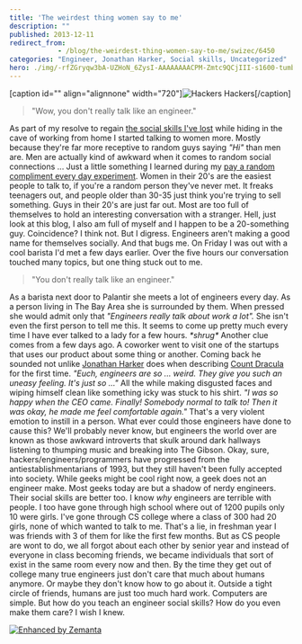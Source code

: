 ```yaml
---
title: 'The weirdest thing women say to me'
description: ""
published: 2013-12-11
redirect_from: 
            - /blog/the-weirdest-thing-women-say-to-me/swizec/6450
categories: "Engineer, Jonathan Harker, Social skills, Uncategorized"
hero: ./img/-rfZGryqw3bA-UZHoN_6ZysI-AAAAAAAACPM-Zmtc9QCjIII-s1600-tumblr_mlzp3qgHss1s5xo13o5_r1_1280.jpg
---
```

\[caption id=&quot;&quot; align=&quot;alignnone&quot; width=&quot;720&quot;]![Hackers](./img/-rfZGryqw3bA-UZHoN_6ZysI-AAAAAAAACPM-Zmtc9QCjIII-s1600-tumblr_mlzp3qgHss1s5xo13o5_r1_1280.jpg) Hackers\[/caption]

> &quot;Wow, you don&#x27;t really talk like an engineer.&quot;

As part of my resolve to regain [the social skills I&#x27;ve lost](http://swizec.com/blog/how-i-accidentally-lost-my-social-skills/swizec/6434) while hiding in the cave of working from home I started talking to women more. Mostly because they&#x27;re far more receptive to random guys saying _&quot;Hi&quot;_ than men are. Men are actually kind of awkward when it comes to random social connections ... Just a little something I learned during my [pay a random compliment every day experiment](http://swizec.com/blog/can-you-pay-one-compliment-to-one-stranger-every-day/swizec/4449). Women in their 20&#x27;s are the easiest people to talk to, if you&#x27;re a random person they&#x27;ve never met. It freaks teenagers out, and people older than 30-35 just think you&#x27;re trying to sell something. Guys in their 20&#x27;s are just far out. Most are too full of themselves to hold an interesting conversation with a stranger. Hell, just look at this blog, I also am full of myself and I happen to be a 20-something guy. Coincidence? I think not. But I digress. Engineers aren&#x27;t making a good name for themselves socially. And that bugs me. On Friday I was out with a cool barista I&#x27;d met a few days earlier. Over the five hours our conversation touched many topics, but one thing stuck out to me.

> &quot;You don&#x27;t really talk like an engineer.&quot;

As a barista next door to Palantir she meets a lot of engineers every day. As a person living in The Bay Area she is surrounded by them. When pressed she would admit only that _&quot;Engineers really talk about work a lot&quot;._ She isn&#x27;t even the first person to tell me this. It seems to come up pretty much every time I have ever talked to a lady for a few hours. _\*shrug\*_ Another clue comes from a few days ago. A coworker went to visit one of the startups that uses our product about some thing or another. Coming back he sounded not unlike [Jonathan Harker](http://en.wikipedia.org/wiki/Jonathan_Harker "Jonathan Harker") does when describing [Count Dracula](http://en.wikipedia.org/wiki/Count_Dracula "Count Dracula") for the first time. _&quot;Euch, engineers are so ... weird. They give you such an uneasy feeling. It&#x27;s just so ...&quot;_ All the while making disgusted faces and wiping himself clean like something icky was stuck to his shirt. _&quot;I was so happy when the CEO came. Finally! Somebody normal to talk to! Then it was okay, he made me feel comfortable again.&quot;_ That&#x27;s a very violent emotion to instill in a person. What ever could those engineers have done to cause this? We&#x27;ll probably never know, but engineers the world over are known as those awkward introverts that skulk around dark hallways listening to thumping music and breaking into The Gibson. Okay, sure, hackers/engineers/programmers have progressed from the antiestablishmentarians of 1993, but they still haven&#x27;t been fully accepted into society. While geeks might be cool right now, a geek does not an engineer make. Most geeks today are but a shadow of nerdy engineers. Their social skills are better too. I know _why_ engineers are terrible with people. I too have gone through high school where out of 1200 pupils only 10 were girls. I&#x27;ve gone through CS college where a class of 300 had 20 girls, none of which wanted to talk to me. That&#x27;s a lie, in freshman year I was friends with 3 of them for like the first few months. But as CS people are wont to do, we all forgot about each other by senior year and instead of everyone in class becoming friends, we became individuals that sort of exist in the same room every now and then. By the time they get out of college many true engineers just don&#x27;t care that much about humans anymore. Or maybe they don&#x27;t know how to go about it. Outside a tight circle of friends, humans are just too much hard work. Computers are simple. But how do you teach an engineer social skills? How do you even make them care? I wish I knew.

[![Enhanced by Zemanta](http://img.zemanta.com/zemified_e.png?x-id=cd148705-bb67-44a1-8fbf-e84f9d64a56c)](http://www.zemanta.com/?px "Enhanced by Zemanta")
